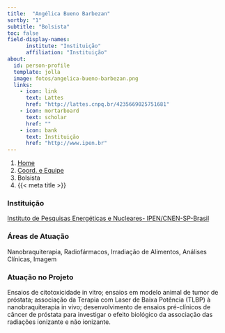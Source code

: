 ```yaml
---
title:  "Angélica Bueno Barbezan"
sortby: "1"
subtitle: "Bolsista"
toc: false
field-display-names:
      institute: "Instituição"
      affiliation: "Instituição"
about:
  id: person-profile
  template: jolla
  image: fotos/angelica-bueno-barbezan.png
  links:
    - icon: link
      text: Lattes
      href: "http://lattes.cnpq.br/4235669025751681"
    - icon: mortarboard
      text: scholar
      href: ""
    - icon: bank
      text: Instituição
      href: "http://www.ipen.br"
---
```


```{=html}
<nav aria-label="breadcrumb">
  <ol class="breadcrumb">
    <li class="breadcrumb-item"><a href="../../index.html">Home</a></li>
    <li class="breadcrumb-item"><a href="../coord-equipe.html">Coord. e Equipe</a></li>
    <li class="breadcrumb-item active">Bolsista</li>
    <li class="breadcrumb-item active" aria-current="page">{{< meta title >}}</li>
  </ol>
</nav>
```
:::{#person-profile}
:::

### Instituição

[Instituto de Pesquisas Energéticas e Nucleares- IPEN/CNEN-SP-Brasil](http://www.ipen.br)

### Áreas de Atuação

Nanobraquiterapia, Radiofármacos, Irradiação de Alimentos, Análises Clínicas, Imagem

### Atuação no Projeto

Ensaios de citotoxicidade in vitro; ensaios em modelo animal de tumor de próstata; associação da Terapia com Laser de Baixa Potência (TLBP) à nanobraquiterapia in vivo; desenvolvimento de ensaios pré-clínicos de câncer de próstata para investigar o efeito biológico da associação das radiações ionizante e não ionizante.
